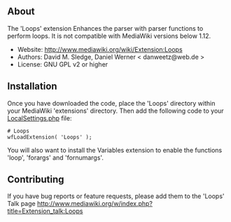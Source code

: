 == About ==

The 'Loops' extension Enhances the parser with parser functions to perform loops.
It is not compatible with MediaWiki versions below 1.12.

* Website: http://www.mediawiki.org/wiki/Extension:Loops
* Authors: David M. Sledge, Daniel Werner < danweetz@web.de >
* License: GNU GPL v2 or higher


== Installation ==

Once you have downloaded the code, place the 'Loops' directory within your
MediaWiki 'extensions' directory. Then add the following code to your
[[Manual:LocalSettings.php|LocalSettings.php]] file:

 # Loops
 wfLoadExtension( 'Loops' );

You will also want to install the Variables extension to enable the functions
'loop', 'forargs' and 'fornumargs'.

== Contributing ==

If you have bug reports or feature requests, please add them to the 'Loops'
Talk page http://www.mediawiki.org/w/index.php?title=Extension_talk:Loops
